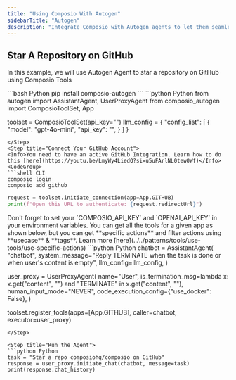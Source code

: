 ```yaml
---
title: "Using Composio With Autogen"
sidebarTitle: "Autogen"
description: "Integrate Composio with Autogen agents to let them seamlessly interact with external Apps"
---
```


## Star A Repository on GitHub
In this example, we will use Autogen Agent to star a repository on GitHub using Composio Tools

<Steps>
<Step title="Install Packages">
```bash Python
pip install composio-autogen
```
</Step>
<Step title="Import Libraries & Initialize ComposioToolSet & LLM">
```python Python
from autogen import AssistantAgent, UserProxyAgent
from composio_autogen import ComposioToolSet, App

toolset = ComposioToolSet(api_key="<your-composio-api-key>")
llm_config = {
    "config_list": [
        {
            "model": "gpt-4o-mini",
            "api_key": "<your-api-key>",
        }
    ]
}
```
</Step>
<Step title="Connect Your GitHub Account">
<Info>You need to have an active GitHub Integration. Learn how to do this [here](https://youtu.be/LmyWy4LiedQ?si=u5uFArlNL0tew0Wf)</Info>
<CodeGroup>
```shell CLI
composio login 
composio add github
```
```python Python
request = toolset.initiate_connection(app=App.GITHUB)
print(f"Open this URL to authenticate: {request.redirectUrl}")
```
</CodeGroup>
<Tip>
Don't forget to set your `COMPOSIO_API_KEY` and `OPENAI_API_KEY` in your environment variables.
</Tip>
</Step>

<Step title="Define the Assistant & resigter the tools">
You can get all the tools for a given app as shown below, but you can get **specific actions** and filter actions using **usecase** & **tags**. Learn more [here](../../patterns/tools/use-tools/use-specific-actions)
```python Python
chatbot = AssistantAgent(
    "chatbot",
    system_message="Reply TERMINATE when the task is done or when user's content is empty",
    llm_config=llm_config,
)

user_proxy = UserProxyAgent(
    name="User",
    is_termination_msg=lambda x: x.get("content", "")
    and "TERMINATE" in x.get("content", ""),
    human_input_mode="NEVER",
    code_execution_config={"use_docker": False},
)

toolset.register_tools(apps=[App.GITHUB], caller=chatbot, executor=user_proxy)
```
</Step>

<Step title="Run the Agent">
```python Python
task = "Star a repo composiohq/composio on GitHub"
response = user_proxy.initiate_chat(chatbot, message=task)
print(response.chat_history)
```
</Step>
</Steps>